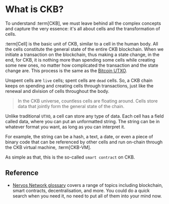 
# What is CKB?

To understand :term[CKB], we must leave behind all the complex concepts and capture the very essence: it's all about cells and the transformation of cells.

:term[Cell] is the basic unit of CKB, similar to a cell in the human body. All the cells constitute the general state of the entire CKB blockchain. When we initiate a transaction on the blockchain, thus making a state change, in the end, for CKB, it is nothing more than spending some cells while creating some new ones, no matter how complicated the transaction and the state change are. This process is the same as the [Bitcoin UTXO](https://developer.bitcoin.org/glossary.html?highlight=utxo).

Unspent cells are `live` cells; spent cells are `dead` cells. So, a CKB chain keeps on spending and creating cells through transactions, just like the renewal and division of cells throughout the body.

<CellsAnimate />

> In the CKB universe, countless cells are floating around.
> Cells store data that jointly form the general state of the chain.

Unlike traditional `UTXO`, a cell can store any type of data. Each cell has a field called data, where you can put an
unformatted string. The string can be in whatever format you want, as long as you can interpret it.

For example, the string can be a hash, a text, a date, or even a piece of binary code that can be referenced by
other cells and run on-chain through the CKB virtual machine, :term[CKB-VM].

As simple as that, this is the so-called `smart contract` on CKB.

## Reference

- [Nervos Network glossary](https://docs.nervos.org/docs/basics/glossary#general-glossary) covers a range of topics including blockchain, smart contracts, decentralisation, and more. You could do a quick search when you need it, no need to put all of them into your mind now.
